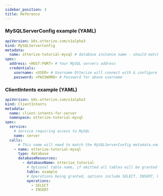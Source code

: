 ```yaml
---
sidebar_position: 3
title: Reference
---
```


### MySQLServerConfig example (YAML)
```yaml
apiVersion: k8s.otterize.com/v1alpha3
kind: MySQLServerConfig
metadata:
  name: otterize-tutorial-mysql # database instance name - should match the target in ClientIntents
spec:
  address: <HOST:PORT> # Your MySQL servers address
  credentials:
    username: <USER> # Username Otterize will connect with & configure permissions as (typically 'admin')
    password: <PASSWORD> # Password for above username
```

### ClientIntents example (YAML)

```yaml
apiVersion: k8s.otterize.com/v1alpha3
kind: ClientIntents
metadata:
  name: client-intents-for-server
  namespace: otterize-tutorial-mysql
spec:
  service:
    # Service requiring access to MySQL
    name: server
  calls:
      # This name will need to match the MySQLServerConfig metadata.name field
    - name: otterize-tutorial-mysql
      type: database
      databaseResources:
        - databaseName: otterize_tutorial
          # Optional table name, if omitted all tables will be granted access
          table: example
          # Operations being granted, options include SELECT, INSERT, UPDATE, DELETE, ALL
          operations:
            - SELECT
            - INSERT
```


